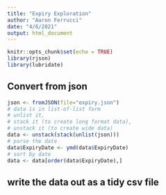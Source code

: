 ```yaml
---
title: "Expiry Exploration"
author: "Aaron Ferrucci"
date: "4/6/2021"
output: html_document
---
```


```r
knitr::opts_chunk$set(echo = TRUE)
library(rjson)
library(lubridate)
```

## Convert from json
```r
json <- fromJSON(file="expiry.json")
# data is in list-of-list form
# unlist it,
# stack it (to create long format data),
# unstack it (to create wide data)
data <- unstack(stack(unlist(json)))
# parse the date
data$ExpiryDate <- ymd(data$ExpiryDate)
# sort by date
data <- data[order(data$ExpiryDate),]
```

## write the data out as a tidy csv file
```r

```
